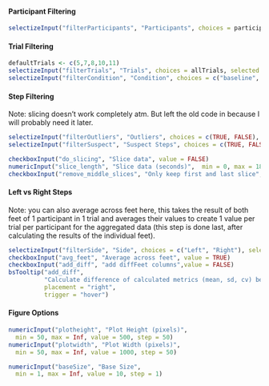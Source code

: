 #### Participant Filtering
```r
selectizeInput("filterParticipants", "Participants", choices = participants, selected = participants, multiple = TRUE)
```

#### Trial Filtering
```r
defaultTrials <- c(5,7,8,10,11)
selectizeInput("filterTrials", "Trials", choices = allTrials, selected = defaultTrials, multiple = TRUE)
selectizeInput("filterCondition", "Condition", choices = c("baseline", "perturbation", "perturbation_visualization"), selected = c("baseline", "perturbation", "perturbation_visualization"), multiple = TRUE)
```

#### Step Filtering
Note: slicing doesn't work completely atm. But left the old code in because I will probably need it later.
```r
selectizeInput("filterOutliers", "Outliers", choices = c(TRUE, FALSE), selected = c(FALSE), multiple = TRUE) # INCLUDE outliers (TRUE), INCLUDE non-outliers (FALSE)
selectizeInput("filterSuspect", "Suspect Steps", choices = c(TRUE, FALSE), selected = c(TRUE, FALSE), multiple = TRUE) # INCLUDE suspect steps (TRUE), INCLUDE non-suspect steps (FALSE)

checkboxInput("do_slicing", "Slice data", value = FALSE)
numericInput("slice_length", "Slice data (seconds)",  min = 0, max = 180, value = 9999, step = 10)
checkboxInput("remove_middle_slices", "Only keep first and last slice", value=FALSE)
```

#### Left vs Right Steps
Note: you can also average across feet here, this takes the result of both feet of 1 participant in 1 trial and averages their values to create 1 value per trial per participant for the aggregated data (this step is done last, after calculating the results of the individual feet).
```r
selectizeInput("filterSide", "Side", choices = c("Left", "Right"), selected = c("Left", "Right"), multiple = TRUE)
checkboxInput("avg_feet", "Average across feet", value = TRUE)
checkboxInput("add_diff", "add diffFeet columns",value = FALSE)
bsTooltip("add_diff", 
          "Calculate difference of calculated metrics (mean, sd, cv) between left and right foot and add to summary table.", 
          placement = "right", 
          trigger = "hover")
```

#### Figure Options
```r
numericInput("plotheight", "Plot Height (pixels)",
  min = 50, max = Inf, value = 500, step = 50)
numericInput("plotwidth", "Plot Width (pixels)",
  min = 50, max = Inf, value = 1000, step = 50)

numericInput("baseSize", "Base Size",
  min = 1, max = Inf, value = 10, step = 1)
```
